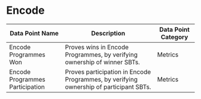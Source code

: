 
# Encode


| Data Point Name | Description | Data Point Category |
|-----------------|-------------|---------------------|
| Encode Programmes Won | Proves wins in Encode Programmes, by verifying ownership of winner SBTs. | <span className="badge badge--primary">Metrics</span> |
| Encode Programmes Participation | Proves participation in Encode Programmes, by verifying ownership of participant SBTs. | <span className="badge badge--primary">Metrics</span> |

